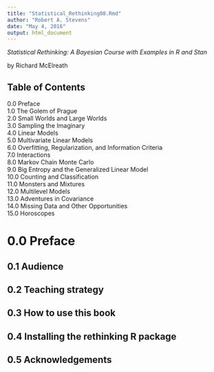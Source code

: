 ```yaml
---
title: "Statistical_Rethinking00.Rmd"
author: "Robert A. Stevens"
date: "May 4, 2016"
output: html_document
---
```


*Statistical Rethinking: A Bayesian Course with Examples in R and Stan*

by Richard McElreath

## Table of Contents

0.0 Preface  
1.0 The Golem of Prague  
2.0 Small Worlds and Large Worlds  
3.0 Sampling the Imaginary  
4.0 Linear Models  
5.0 Multivariate Linear Models  
6.0 Overfitting, Regularization, and Information Criteria  
7.0 Interactions  
8.0 Markov Chain Monte Carlo  
9.0 Big Entropy and the Generalized Linear Model  
10.0 Counting and Classification  
11.0 Monsters and Mixtures  
12.0 Multilevel Models  
13.0 Adventures in Covariance  
14.0 Missing Data and Other Opportunities  
15.0 Horoscopes 

# 0.0 Preface  

## 0.1 Audience  

## 0.2 Teaching strategy  

## 0.3 How to use this book  

## 0.4 Installing the rethinking R package  

## 0.5 Acknowledgements  
